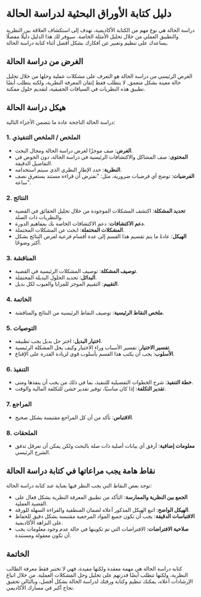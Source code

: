 # دليل كتابة الأوراق البحثية لدراسة الحالة

دراسة الحالة هي نوع مهم من الكتابة الأكاديمية، تهدف إلى استكشاف العلاقة بين النظرية والتطبيق العملي من خلال تحليل الأمثلة الخاصة. سيوفر لك هذا الدليل دليلًا مفصلًا يساعدك على تنظيم وتعبير عن أفكارك بشكل أفضل أثناء كتابة دراسة الحالة.

## الغرض من دراسة الحالة

الغرض الرئيسي من دراسة الحالة هو التعرف على مشكلات عملية وحلها من خلال تحليل حالة معينة بشكل متعمق. لا يتطلب فقط إتقان المعرفة النظرية، ولكنه يتطلب أيضًا تطبيق هذه النظريات في السياقات الحقيقية، لتقديم حلول ممكنة.

## هيكل دراسة الحالة

دراسة الحالة الناجحة عادة ما تتضمن الأجزاء التالية:

### 1. الملخص / الملخص التنفيذي

- **الغرض**: صف موجزًا لغرض دراسة الحالة ومجال البحث.
- **المحتوى**: صف المشاكل والاكتشافات الرئيسية في دراسة الحالة، دون الخوض في التفاصيل الدقيقة.
- **النظرية**: حدد الإطار النظري الذي سيتم استخدامه.
- **الفرضيات**: توضح أي فرضيات ضرورية، مثل: "نفترض أن قراءة مستند يستغرق نصف ساعة".

### 2. النتائج

- **تحديد المشكلة**: اكتشف المشكلات الموجودة من خلال تحليل الحقائق في القضية والنظريات ذات الصلة.
- **دعم الاكتشافات**: دعم الاكتشافات الخاصة بك بمفاهيم الدورة.
- **المشكلات المحتملة**: ابحث عن المشكلات المحتملة.
- **الهيكل**: عادةً ما يتم تقسيم هذا القسم إلى عدة أقسام فرعية لعرض النتائج بشكل أكثر وضوحًا.

### 3. المناقشة 

- **توصيف المشكلة**: توصيف المشكلات الرئيسية في القضية.
- **البدائل**: تحديد الحلول البديلة المحتملة.
- **التقييم**: التقييم الموجز للمزايا والعيوب لكل بديل.

### 4. الخاتمة

- **ملخص النقاط الرئيسية**: توصيف النقاط الرئيسية من النتائج والمناقشة.

### 5. التوصيات

- **اختيار البديل**: اختر حل بديل يجب تطبيقه.
- **تفسير الاختيار**: تفسير الأسباب وراء الاختيار وكيف يحل المشكلة الرئيسية.
- **الأسلوب**: يجب أن يكتب هذا القسم بأسلوب قوي لزيادة القدرة على الإقناع.

### 6. التنفيذ 

- **خطة التنفيذ**: شرح الخطوات التفصيلية للتنفيذ، بما في ذلك من يجب أن ينفذها ومتى.
- **تقدير التكلفة**: إذا كان مناسبًا، توفير تقدير خشن للتكلفة المالية والوقت.

### 7. المراجع

- **الاقتباس**: تأكد من أن كل المراجع مقتبسة بشكل صحيح.

### 8. الملحقات

- **معلومات إضافية**: أرفق أي بيانات أصلية ذات صلة بالبحث ولكن يمكن أن تعرقل تدفق الشرح الرئيسي.

## نقاط هامة يجب مراعاتها في كتابة دراسة الحالة

توجد بعض النقاط التي يجب النظر فيها بعناية عند كتابة دراسة الحالة:

- **الجمع بين النظرية والممارسة**: التأكد من تطبيق المعرفة النظرية بشكل فعال على القضية العملية.
- **الهيكل الواضح**: اتبع الهيكل المذكور أعلاه لضمان المنطقية والقراءة السهلة للورقة.
- **الاقتباسات الدقيقة**: يجب أن تكون جميع المواد المرجعية مقتبسة بشكل دقيق للحفاظ على النزاهة الأكاديمية.
- **صلاحية الافتراضات**: الافتراضات التي تم تكوينها في حالة عدم وجود معلومات يجب أن تكون معقولة ومستندة.

## الخاتمة

كتابة دراسة الحالة هي مهمة معقدة ولكنها مفيدة، فهي لا تختبر فقط معرفة الطالب النظرية، ولكنها تتطلب أيضًا قدرتهم على تحليل وحل المشكلات العملية. من خلال اتباع الإرشادات أعلاه، يمكنك تنظيم وكتابة ورقتك لدراسة الحالة بشكل أفضل، وبالتالي تحقيق نجاح أكبر في مسارك الأكاديمي.

